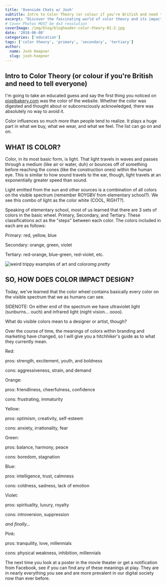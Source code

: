 ```yaml
---
title: 'Ovenside Chats w/ Josh'
subtitle: Intro to Color Theory (or colour if you’re British and need to tell everyone)
excerpt: "Discover the fascinating world of color theory and its impact on design, emotions, and perception in this introductory guide."
# Cover Photos MUST be 4x3 resolution
coverImage: /img/blog/blogheader-color-theory-01-2.jpg
date: '2018-06-08'
categories: ['education']
tags: ['color theory', 'primary', 'secondary', 'tertiary']
author:
  name: Josh Hoepner
  slug: josh-hoepner
---
```


## Intro to Color Theory (or colour if you're British and need to tell everyone)

I'm going to take an educated guess and say the first thing you noticed on [pixelbakery.com](https://pixelbakery.com/) was the color of the website. Whether the color was digested and thought about or subconsciously acknowledged, there was absolutely no way to avoid it.

Color influences so much more than people tend to realize. It plays a huge part in what we buy, what we wear, and what we feel. The list can go on and on.

## WHAT IS COLOR?

Color, in its most basic form, is light. That light travels in waves and passes through a medium (like air or water, duh) or bounces off of something before reaching the cones (like the construction ones) within the human eye. This is similar to how sound travels to the ear, though, light travels at an exponentially greater speed than sound.

Light emitted from the sun and other sources is a combination of all colors on the visible spectrum (remember ROYGBV from elementary school?). We see this combo of light as the color white (COOL, RIGHT?).

Speaking of elementary school, most of us learned that there are 3 sets of colors in the basic wheel. Primary, Secondary, and Tertiary. These classifications act as the "steps" between each color. The colors included in each are as follows:

Primary: red, yellow, blue

Secondary: orange, green, violet

Tertiary: red-orange, blue-green, red-violet, etc.

![weird trippy examples of art and color](https://cdn.pixelbakery.com/img/blog/abstract-view-with-inverted-colors-of-the-colorful-holi-celebration-with-powder-splash--512006708-59ed0c8903f4020011dc94b2.webp)_omg pretty_

## SO, HOW DOES COLOR IMPACT DESIGN?

Today, we've learned that the color wheel contains basically every color on the visible spectrum that we as humans can see.

SIDENOTE: On either end of the spectrum we have ultraviolet light (sunburns... ouch) and infrared light (night vision... oooo).

What do visible colors mean to a designer or artist, though?

Over the course of time, the meanings of colors within branding and marketing have changed, so I will give you a hitchhiker's guide as to what they currently mean.

Red:

pros: strength, excitement, youth, and boldness

cons: aggressiveness, strain, and demand

Orange:

pros: friendliness, cheerfulness, confidence

cons: frustrating, immaturity

Yellow:

pros: optimism, creativity, self-esteem

cons: anxiety, irrationality, fear

Green:

pros: balance, harmony, peace

cons: boredom, stagnation

Blue:

pros: intelligence, trust, calmness

cons: coldness, sadness, lack of emotion

Violet:

pros: spirituality, luxury, royalty

cons: introversion, suppression

_and finally..._

Pink:

pros: tranquility, love, millennials

cons: physical weakness, inhibition, millennials

The next time you look at a poster in the movie theater or get a notification from Facebook, see if you can find any of these meanings at play. They are in nearly everything you see and are more prevalent in our digital society now than ever before.
